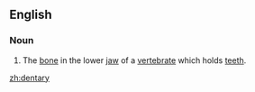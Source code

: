 ==English==
===Noun===
{{en-noun|dentaries}}
#The [[bone]] in the lower [[jaw]] of a [[vertebrate]] which holds [[teeth]].

[[zh:dentary]]